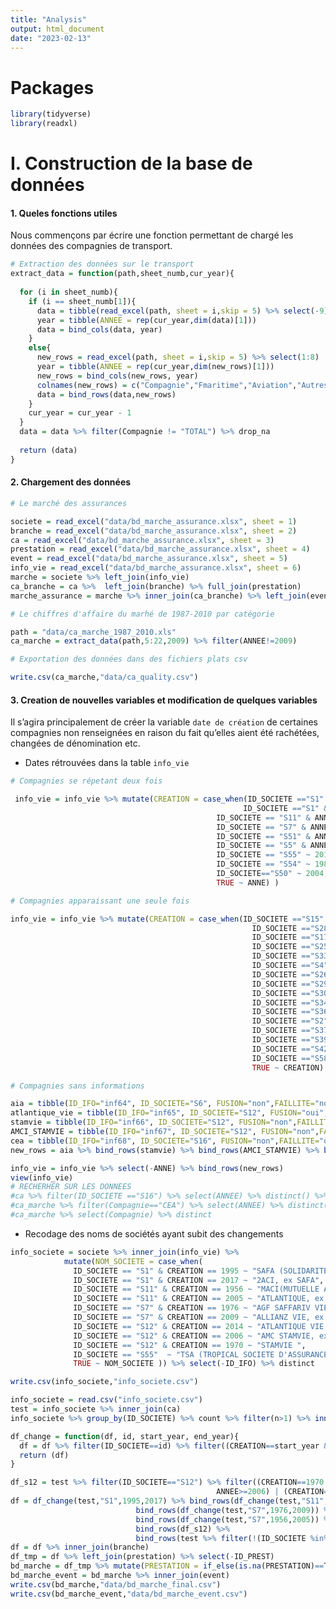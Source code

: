 ```yaml
---
title: "Analysis"
output: html_document
date: "2023-02-13"
---
```

# Packages 

```r
library(tidyverse)
library(readxl)
```

# I. Construction de la base de données

#### 1. Queles fonctions utiles
Nous commençons par écrire une fonction permettant de chargé les données des compagnies de transport.

```r
# Extraction des données sur le transport
extract_data = function(path,sheet_numb,cur_year){
  
  for (i in sheet_numb){
    if (i == sheet_numb[1]){
      data = tibble(read_excel(path, sheet = i,skip = 5) %>% select(-9))
      year = tibble(ANNEE = rep(cur_year,dim(data)[1]))
      data = bind_cols(data, year)
    }
    else{
      new_rows = read_excel(path, sheet = i,skip = 5) %>% select(1:8)
      year = tibble(ANNEE = rep(cur_year,dim(new_rows)[1]))
      new_rows = bind_cols(new_rows, year)
      colnames(new_rows) = c("Compagnie","Fmaritime","Aviation","Autres","Corps","Total Transp","Total Iard","Part Transports","ANNEE")
      data = bind_rows(data,new_rows)
    }
    cur_year = cur_year - 1
  }
  data = data %>% filter(Compagnie != "TOTAL") %>% drop_na
  
  return (data)
}
```

#### 2. Chargement des données

```r
# Le marché des assurances

societe = read_excel("data/bd_marche_assurance.xlsx", sheet = 1)
branche = read_excel("data/bd_marche_assurance.xlsx", sheet = 2)
ca = read_excel("data/bd_marche_assurance.xlsx", sheet = 3)
prestation = read_excel("data/bd_marche_assurance.xlsx", sheet = 4)
event = read_excel("data/bd_marche_assurance.xlsx", sheet = 5)
info_vie = read_excel("data/bd_marche_assurance.xlsx", sheet = 6)
marche = societe %>% left_join(info_vie)
ca_branche = ca %>%  left_join(branche) %>% full_join(prestation)
marche_assurance = marche %>% inner_join(ca_branche) %>% left_join(event)

# Le chiffres d'affaire du marhé de 1987-2010 par catégorie

path = "data/ca_marche_1987_2010.xls"
ca_marche = extract_data(path,5:22,2009) %>% filter(ANNEE!=2009)

# Exportation des données dans des fichiers plats csv

write.csv(ca_marche,"data/ca_quality.csv")

```

#### 3. Creation de nouvelles variables et modification de quelques variables

Il s'agira principalement de créer la variable ```date de création``` de certaines compagnies non renseignées en raison du fait qu'elles aient été rachétées, changées de dénomination etc.  

* Dates rétrouvées dans la table ```info_vie```

```r
# Compagnies se répetant deux fois

 info_vie = info_vie %>% mutate(CREATION = case_when(ID_SOCIETE =="S1" & ANNE == 0 ~ 1995,
                                                    ID_SOCIETE =="S1" & ANNE == 1995 ~ 2017,
                                              ID_SOCIETE == "S11" & ANNE == 2003 ~ 2005,
                                              ID_SOCIETE == "S7" & ANNE == 0 ~ 1976,
                                              ID_SOCIETE == "S51" & ANNE == 0 ~ 2017,
                                              ID_SOCIETE == "S5" & ANNE == 0 ~ 1987,
                                              ID_SOCIETE == "S55" ~ 2013,
                                              ID_SOCIETE == "S54" ~ 1987,
                                              ID_SOCIETE=="S50" ~ 2004,
                                              TRUE ~ ANNE) )

# Compagnies apparaissant une seule fois

info_vie = info_vie %>% mutate(CREATION = case_when(ID_SOCIETE =="S15" ~ 1863,
                                                      ID_SOCIETE =="S28" ~ 1984,
                                                      ID_SOCIETE =="S17" ~ 1965,
                                                      ID_SOCIETE =="S25" ~ 1955,
                                                      ID_SOCIETE =="S33" ~ 1987,
                                                      ID_SOCIETE =="S4" ~ 1987,
                                                      ID_SOCIETE =="S26" ~ 1963,
                                                      ID_SOCIETE =="S29" ~ 1987,
                                                      ID_SOCIETE =="S30" ~ 1987,
                                                      ID_SOCIETE =="S34" ~ 1989,
                                                      ID_SOCIETE =="S36" ~ 1987,
                                                      ID_SOCIETE =="S2" ~ 1974,
                                                      ID_SOCIETE =="S37" ~ 1987,
                                                      ID_SOCIETE =="S39" ~ 1997,
                                                      ID_SOCIETE =="S42" ~ 1987,
                                                      ID_SOCIETE =="S58" ~ 1973,
                                                      TRUE ~ CREATION) )

# Compagnies sans informations

aia = tibble(ID_IFO="inf64", ID_SOCIETE="S6", FUSION="non",FAILLITE="non",CREATION=2006)
atlantique_vie = tibble(ID_IFO="inf65", ID_SOCIETE="S12", FUSION="oui",FAILLITE="non",CREATION=2014)
stamvie = tibble(ID_IFO="inf66", ID_SOCIETE="S12", FUSION="non",FAILLITE="oui",CREATION=1970)
AMCI_STAMVIE = tibble(ID_IFO="inf67", ID_SOCIETE="S12", FUSION="non",FAILLITE="oui",CREATION=2006)
cea = tibble(ID_IFO="inf68", ID_SOCIETE="S16", FUSION="non",FAILLITE="oui",CREATION=1987)
new_rows = aia %>% bind_rows(stamvie) %>% bind_rows(AMCI_STAMVIE) %>% bind_rows(atlantique_vie) %>% bind_rows(cea)

info_vie = info_vie %>% select(-ANNE) %>% bind_rows(new_rows)
view(info_vie)
# RECHERHER SUR LES DONNEES
#ca %>% filter(ID_SOCIETE =="S16") %>% select(ANNEE) %>% distinct() %>% arrange(ANNEE)
#ca_marche %>% filter(Compagnie=="CEA") %>% select(ANNEE) %>% distinct() %>% arrange(ANNEE)
#ca_marche %>% select(Compagnie) %>% distinct
```


* Recodage des noms de sociétés ayant subit des changements

```r
info_societe = societe %>% inner_join(info_vie) %>% 
            mutate(NOM_SOCIETE = case_when(
              ID_SOCIETE == "S1" & CREATION == 1995 ~ "SAFA (SOLIDARITE AFRICAINE D'ASSURANCE)",
              ID_SOCIETE == "S1" & CREATION == 2017 ~ "2ACI, ex SAFA",
              ID_SOCIETE == "S11" & CREATION == 1956 ~ "MACI(MUTUELLE AGRICOLE de CI)",
              ID_SOCIETE == "S11" & CREATION == 2005 ~ "ATLANTIQUE, ex MACI",
              ID_SOCIETE == "S7" & CREATION == 1976 ~ "AGF SAFFARIV VIE",
              ID_SOCIETE == "S7" & CREATION == 2009 ~ "ALLIANZ VIE, ex AGF SAFFARIV VIE",
              ID_SOCIETE == "S12" & CREATION == 2014 ~ "ATLANTIQUE VIE, ex AMC STAMVIE",
              ID_SOCIETE == "S12" & CREATION == 2006 ~ "AMC STAMVIE, ex STAMVIE ",
              ID_SOCIETE == "S12" & CREATION == 1970 ~ "STAMVIE ",
              ID_SOCIETE == "S55"  ~ "TSA (TROPICAL SOCIETE D'ASSURANCE), ex SONAR-CI",
              TRUE ~ NOM_SOCIETE )) %>% select(-ID_IFO) %>% distinct

write.csv(info_societe,"info_societe.csv")
```



```r
info_societe = read.csv("info_societe.csv")
test = info_societe %>% inner_join(ca)
info_societe %>% group_by(ID_SOCIETE) %>% count %>% filter(n>1) %>% inner_join(info_societe) %>% select(ID_SOCIETE,CREATION)

```


```r
df_change = function(df, id, start_year, end_year){
  df = df %>% filter(ID_SOCIETE==id) %>% filter((CREATION==start_year & ANNEE<end_year)|(CREATION==end_year & ANNEE>=end_year))
  return (df)
}
```


```r
df_s12 = test %>% filter(ID_SOCIETE=="S12") %>% filter((CREATION==1970 & ANNEE<2006)|(CREATION==2006 & ANNEE<2014 &
                                              ANNEE>=2006) | (CREATION==2014 & ANNEE>=2014))
df = df_change(test,"S1",1995,2017) %>% bind_rows(df_change(test,"S11",1956,2005)) %>% 
                            bind_rows(df_change(test,"S7",1976,2009)) %>% 
                            bind_rows(df_change(test,"S7",1956,2005)) %>% 
                            bind_rows(df_s12) %>%
                            bind_rows(test %>% filter(!(ID_SOCIETE %in% c("S1","S7","S11","S12") ) ))
df = df %>% inner_join(branche)
df_tmp = df %>% left_join(prestation) %>% select(-ID_PREST)
bd_marche = df_tmp %>% mutate(PRESTATION = if_else(is.na(PRESTATION)==T,0,as.numeric(PRESTATION)))
bd_marche_event = bd_marche %>% inner_join(event)
write.csv(bd_marche,"data/bd_marche_final.csv")
write.csv(bd_marche_event,"data/bd_marche_event.csv")
```

